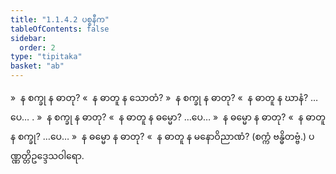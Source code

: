 ```yaml
---
title: "1.1.4.2 ပစ္စနီက"
tableOfContents: false
sidebar:
  order: 2
type: "tipitaka"
basket: "ab"
---
```



<DynamicBreadcrumb />

<Division number="9">

<Paragraph number="84">
»  န စက္ခု န ဓာတု?
</Paragraph>

<Paragraph number="85">
«  န ဓာတူ န သောတံ?
</Paragraph>

<Paragraph number="86">
»  န စက္ခု န ဓာတု?
</Paragraph>

<Paragraph number="87">
«  န ဓာတူ န ဃာနံ? …ပေ… .
</Paragraph>

<Paragraph number="88">
»  န စက္ခု န ဓာတု?
</Paragraph>

<Paragraph number="89">
«  န ဓာတူ န ဓမ္မော? …ပေ…
</Paragraph>

<Paragraph number="90">
»  န ဓမ္မော န ဓာတု?
</Paragraph>

<Paragraph number="91">
«  န ဓာတူ န စက္ခု? …ပေ…
</Paragraph>

<Paragraph number="92">
»  န ဓမ္မော န ဓာတု?
</Paragraph>

<Paragraph number="93">
«  န ဓာတူ န မနောဝိညာဏံ?

</Paragraph>
</Division>

<Paragraph number="94" type="center">
(စက္ကံ ဗန္ဓိတဗ္ဗံ.)



</Paragraph>

<Paragraph number="95" type="center">
ပဏ္ဏတ္တိဥဒ္ဒေသဝါရော.
</Paragraph>